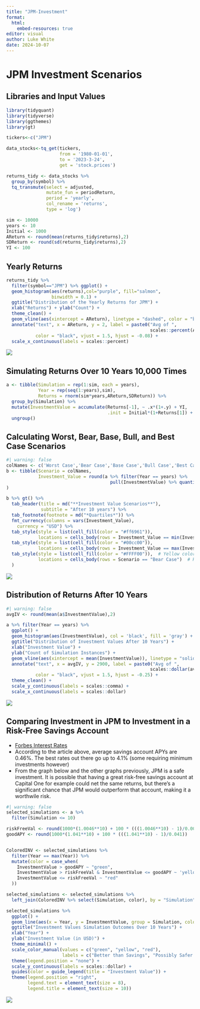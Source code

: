 ---
title: "JPM-Investment"
format:
  html:
    embed-resources: true
editor: visual
author: Luke White
date: 2024-10-07
---

# JPM Investment Scenarios

## Libraries and Input Values

```{r message = FALSE}
library(tidyquant)
library(tidyverse)
library(ggthemes)
library(gt)

tickers<-c("JPM")

data_stocks<-tq_get(tickers,
                    from = '1980-01-01',
                    to = '2023-3-24',
                    get = 'stock.prices')

returns_tidy <- data_stocks %>%
  group_by(symbol) %>%
  tq_transmute(select = adjusted,
               mutate_fun = periodReturn,
               period = 'yearly',
               col_rename = 'returns',
               type = 'log')

sim <- 10000
years <- 10
Initial <- 1000               
AReturn <- round(mean(returns_tidy$returns),2)                
SDReturn <- round(sd(returns_tidy$returns),2)                    
YI <- 100
```

## Yearly Returns

```{r}
returns_tidy %>%
  filter(symbol=="JPM") %>% ggplot() + 
  geom_histogram(aes(returns),col="purple", fill="salmon",
                 binwidth = 0.1) +
  ggtitle("Distribution of the Yearly Returns for JPM") +
  xlab("Returns") + ylab("Count") +
  theme_clean() +
  geom_vline(aes(xintercept = AReturn), linetype = "dashed", color = "black") + 
  annotate("text", x = AReturn, y = 2, label = paste0("Avg of ", 
                                                      scales::percent(AReturn, accuracy = 1)), 
           color = "black", vjust = 1.5, hjust = -0.08) +
  scale_x_continuous(labels = scales::percent)
```

![](Desktop/Stochastic%20Fall/Images/JPMYearlyDist.png)

## Simulating Returns Over 10 Years 10,000 Times

```{r}
a <- tibble(Simulation = rep(1:sim, each = years),     
            Year = rep(seq(1:years),sim),
            Returns = rnorm(sim*years,AReturn,SDReturn)) %>% 
  group_by(Simulation) %>% 
  mutate(InvestmentValue = accumulate(Returns[-1], ~ .x*(1+.y) + YI,
                                      .init = Initial*(1+Returns[1]) + YI)) %>% 
  ungroup()
```

## Calculating Worst, Bear, Base, Bull, and Best Case Scenarios

```{r message = FALSE}
#| warning: false
colNames <- c('Worst Case','Bear Case','Base Case','Bull Case','Best Case')
b <- tibble(Scenario = colNames, 
            Investment_Value = round(a %>% filter(Year == years) %>% 
                                       pull(InvestmentValue) %>% quantile(),2)
)

b %>% gt() %>% 
  tab_header(title = md("**Investment Value Scenarios**"),
             subtitle = "After 10 years") %>% 
  tab_footnote(footnote = md("*Quartiles*")) %>% 
  fmt_currency(columns = vars(Investment_Value),
    currency = "USD") %>% 
  tab_style(style = list(cell_fill(color = "#ff6961")),
            locations = cells_body(rows = Investment_Value == min(Investment_Value))) %>% 
  tab_style(style = list(cell_fill(color = "#00cc00")),
            locations = cells_body(rows = Investment_Value == max(Investment_Value))) %>% 
  tab_style(style = list(cell_fill(color = "#FFFF00")),  # Yellow color for Bear Case
            locations = cells_body(rows = Scenario == "Bear Case")  # Highlight row with Bear Case
  )
```

![](Desktop/Stochastic%20Fall/Images/JPMScenarios.png)

## Distribution of Returns After 10 Years

```{r}
#| warning: false
avgIV <- round(mean(a$InvestmentValue),2)

a %>% filter(Year == years) %>% 
  ggplot() + 
  geom_histogram(aes(InvestmentValue), col = 'black', fill = 'gray') + 
  ggtitle("Distribution of Investment Values After 10 Years") +
  xlab("Investment Value") + 
  ylab("Count of Simulation Instances") +
  geom_vline(aes(xintercept = mean(InvestmentValue)), linetype = "solid", color = "red") +
  annotate("text", x = avgIV, y = 2900, label = paste0("Avg of ", 
                                                      scales::dollar(avgIV, accuracy = 1)), 
           color = "black", vjust = 1.5, hjust = -0.25) +
  theme_clean() +
  scale_y_continuous(labels = scales::comma) +
  scale_x_continuous(labels = scales::dollar)
```

![](Desktop/Stochastic%20Fall/Images/JPM10yrDist.png)

## Comparing Investment in JPM to Investment in a Risk-Free Savings Account

-   [Forbes Interest Rates](https://www.forbes.com/advisor/banking/savings/average-savings-interest-rates/)
-   According to the article above, average savings account APYs are 0.46%. The best rates out there go up to 4.1% (some requiring minimum investments however)​
-   From the graph below and the other graphs previously, JPM is a safe investment. It is possible that having a great risk-free savings account at Capital One for example could net the same returns, but there's a significant chance that JPM would outperform that account, making it a worthwile risk.

```{r}
#| warning: false
selected_simulations <- a %>%
  filter(Simulation <= 10)

riskFreeVal <- round(1000*(1.0046**10) + 100 * (((1.0046**10) - 1)/0.0046))    #current savings acct avg interest rate 0.46%
goodAPY <- round(1000*(1.041**10) + 100 * (((1.041**10) - 1)/0.041))           #highest APYs out there (cap one, amex)


ColoredINV <- selected_simulations %>%
  filter(Year == max(Year)) %>%                   
  mutate(color = case_when(
    InvestmentValue > goodAPY ~ "green",                                    # Above highest APYs
    InvestmentValue > riskFreeVal & InvestmentValue <= goodAPY ~ 'yellow',  # Better than the avg APYs
    InvestmentValue <= riskFreeVal ~ "red"                                  # Below $1900
  ))

selected_simulations <- selected_simulations %>%
  left_join(ColoredINV %>% select(Simulation, color), by = "Simulation")

selected_simulations %>%
  ggplot() +
  geom_line(aes(x = Year, y = InvestmentValue, group = Simulation, color = color), size = 1) +  
  ggtitle("Investment Values Simulation Outcomes Over 10 Years") +
  xlab("Year") + 
  ylab("Investment Value (in USD)") + 
  theme_minimal() +
  scale_color_manual(values = c("green", "yellow", "red"),
                     labels = c("Better than Savings", "Possibly Safer Options", "Worse than Savings/Loss")) +  
  theme(legend.position = "none") + 
  scale_y_continuous(labels = scales::dollar) +
  guides(color = guide_legend(title = "Investment Value")) +
  theme(legend.position = "right",
        legend.text = element_text(size = 8), 
        legend.title = element_text(size = 10))
```

![](Desktop/Stochastic%20Fall/Images/JPMLine.png)
